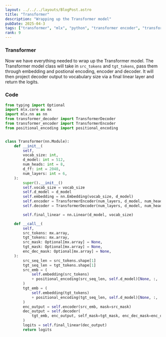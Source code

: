 ```yaml
---
layout: ../../../layouts/BlogPost.astro
title: "Transformer"
description: "Wrapping up the Transformer model"
pubDate: 2025-04-3
tags: ["transformer", "mlx", "python", "transformer encoder", "transformer decoder"]
rank: 9
---
```


### Transformer

Now we have everything needed to wrap up the Transformer model. The Transformer model class will take in `src_tokens` and `tgt_tokens`, pass them through embedding and postional encoding, encoder and decoder. It will then project decoder output to vocabulary size via a final linear layer and return the logits.

### Code

```python
from typing import Optional
import mlx.core as mx
import mlx.nn as nn
from transformer_decoder import TransformerDecoder
from transformer_encoder import TransformerEncoder
from positional_encoding import positional_encoding


class Transformer(nn.Module):
    def __init__(
        self,
        vocab_size: int,
        d_model: int = 512,
        num_heads: int = 8,
        d_ff: int = 2048,
        num_layers: int = 6,
    ):
        super().__init__()
        self.vocab_size = vocab_size
        self.d_model = d_model
        self.embedding = nn.Embedding(vocab_size, d_model)
        self.encoder = TransformerEncoder(num_layers, d_model, num_heads, d_ff)
        self.decoder = TransformerDecoder(num_layers, d_model, num_heads, d_ff)

        self.final_linear = nn.Linear(d_model, vocab_size)

    def __call__(
        self,
        src_tokens: mx.array,
        tgt_tokens: mx.array,
        src_mask: Optional[mx.array] = None,
        tgt_mask: Optional[mx.array] = None,
        enc_dec_mask: Optional[mx.array] = None,
    ):
        src_seq_len = src_tokens.shape[1]
        tgt_seq_len = tgt_tokens.shape[1]
        src_emb = (
            self.embedding(src_tokens)
            + positional_encoding(src_seq_len, self.d_model)[None, :, :]
        )
        tgt_emb = (
            self.embedding(tgt_tokens)
            + positional_encoding(tgt_seq_len, self.d_model)[None, :, :]
        )
        enc_output = self.encoder(src_emb, mask=src_mask)
        dec_output = self.decoder(
            tgt_emb, enc_output, self_mask=tgt_mask, enc_dec_mask=enc_dec_mask
        )
        logits = self.final_linear(dec_output)
        return logits
```
